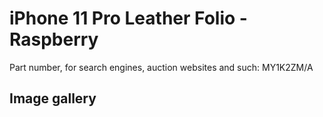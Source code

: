 
# iPhone 11 Pro Leather Folio - Raspberry

Part number, for search engines, auction websites and such: MY1K2ZM/A

## Image gallery

<div style={{ width: "768px" }}>
  <GalleryComponent
    images={[
      {
        original: "/everysource/MY1K2.png",
        thumbnail: "/everypreview/MY1K2.png",
      },
      {
        original: "/everysource/MY1K2_AV1.png",
        thumbnail: "/everypreview/MY1K2_AV1.png",
      },
      {
        original: "/everysource/MY1K2_AV2.png",
        thumbnail: "/everypreview/MY1K2_AV2.png",
      },
      {
        original: "/everysource/MY1K2_AV3.png",
        thumbnail: "/everypreview/MY1K2_AV3.png",
      },
      {
        original: "/everysource/MY1K2_AV4.png",
        thumbnail: "/everypreview/MY1K2_AV4.png",
      },
      {
        original: "/everysource/MY1K2_AV5.png",
        thumbnail: "/everypreview/MY1K2_AV5.png",
      }
    ]}
  />
</div>